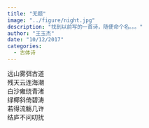 ```yaml
---
title: "无题"
image: "../figure/night.jpg"
description: "找到以前写的一首诗，随便命个名。。。"
author: "王玉杰"
date: "10/12/2017"
categories:
  - 古体诗
---
```


远山雾弭古道\
残天云连海潮\
白沙雍绕青渚\
绿椰斜倚碧涛\
若得流觞几许\
结庐不问叨扰\
